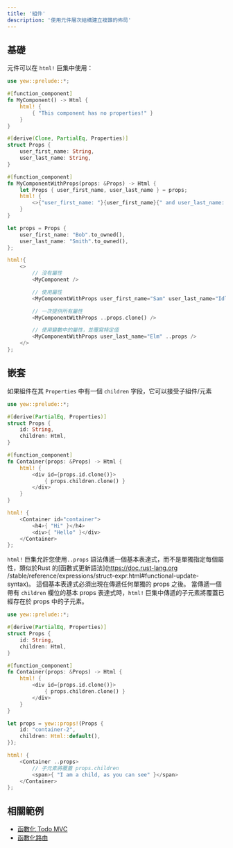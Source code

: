 ```yaml
---
title: '組件'
description: '使用元件層次結構建立複雜的佈局'
---
```


## 基礎

元件可以在 `html!` 巨集中使用：

```rust
use yew::prelude::*;

#[function_component]
fn MyComponent() -> Html {
    html! {
        { "This component has no properties!" }
    }
}

#[derive(Clone, PartialEq, Properties)]
struct Props {
    user_first_name: String,
    user_last_name: String,
}

#[function_component]
fn MyComponentWithProps(props: &Props) -> Html {
    let Props { user_first_name, user_last_name } = props;
    html! {
        <>{"user_first_name: "}{user_first_name}{" and user_last_name: "}{user_last_name}</>
    }
}

let props = Props {
    user_first_name: "Bob".to_owned(),
    user_last_name: "Smith".to_owned(),
};

html!{
    <>
        // 沒有屬性
        <MyComponent />

        // 使用屬性
        <MyComponentWithProps user_first_name="Sam" user_last_name="Idle" />

        // 一次提供所有屬性
        <MyComponentWithProps ..props.clone() />

        // 使用變數中的屬性，並覆寫特定值
        <MyComponentWithProps user_last_name="Elm" ..props />
    </>
};
```

## 嵌套

如果組件在其 `Properties` 中有一個 `children` 字段，它可以接受子組件/元素

```rust title="parent.rs"
use yew::prelude::*;

#[derive(PartialEq, Properties)]
struct Props {
    id: String,
    children: Html,
}

#[function_component]
fn Container(props: &Props) -> Html {
    html! {
        <div id={props.id.clone()}>
            { props.children.clone() }
        </div>
    }
}

html! {
    <Container id="container">
        <h4>{ "Hi" }</h4>
        <div>{ "Hello" }</div>
    </Container>
};
```

`html!` 巨集允許您使用`..props` 語法傳遞一個基本表達式，而不是單獨指定每個屬性，類似於Rust 的[函數式更新語法](https://doc.rust-lang.org /stable/reference/expressions/struct-expr.html#functional-update-syntax)。
這個基本表達式必須出現在傳遞任何單獨的 props 之後。
當傳遞一個帶有 `children` 欄位的基本 props 表達式時，`html!` 巨集中傳遞的子元素將覆蓋已經存在於 props 中的子元素。

```rust
use yew::prelude::*;

#[derive(PartialEq, Properties)]
struct Props {
    id: String,
    children: Html,
}

#[function_component]
fn Container(props: &Props) -> Html {
    html! {
        <div id={props.id.clone()}>
            { props.children.clone() }
        </div>
    }
}

let props = yew::props!(Props {
    id: "container-2",
    children: Html::default(),
});

html! {
    <Container ..props>
        // 子元素將覆蓋 props.children
        <span>{ "I am a child, as you can see" }</span>
    </Container>
};
```

## 相關範例

- [函數化 Todo MVC](https://github.com/yewstack/yew/tree/master/examples/function_todomvc)
- [函數化路由](https://github.com/yewstack/yew/tree/master/examples/function_router)

